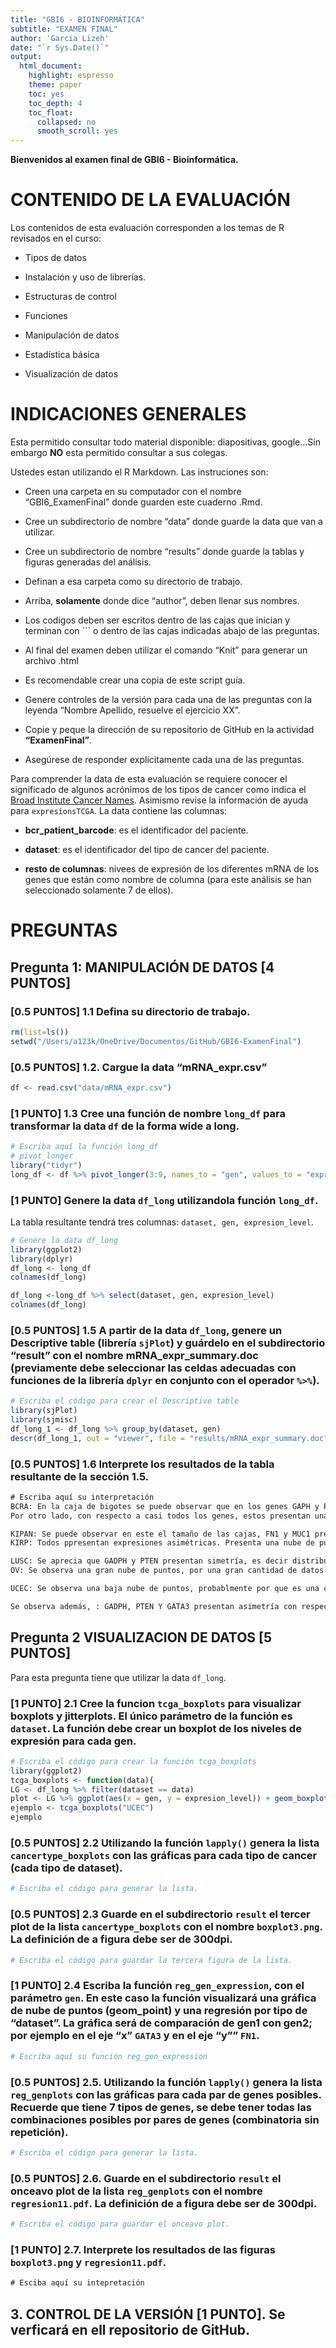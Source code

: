 ```yaml
---
title: "GBI6 - BIOINFORMÁTICA"
subtitle: "EXAMEN FINAL"
author: 'Garcia Lizeh'
date: "`r Sys.Date()`"
output:
  html_document:
    highlight: espresso
    theme: paper
    toc: yes
    toc_depth: 4
    toc_float:
      collapsed: no
      smooth_scroll: yes
---
```


**Bienvenidos al examen final de GBI6 - Bioinformática.**

# CONTENIDO DE LA EVALUACIÓN

Los contenidos de esta evaluación corresponden a los temas de R revisados en el curso:

-   Tipos de datos

-   Instalación y uso de librerías. 

-   Estructuras de control

-   Funciones

-   Manipulación de datos

-   Estadística básica

-   Visualización de datos

# INDICACIONES GENERALES

Esta permitido consultar todo material disponible: diapositivas, google...Sin embargo **NO** esta permitido consultar a sus colegas.

Ustedes estan utilizando el R Markdown. Las instruciones son:

-   Creen una carpeta en su computador con el nombre "GBI6_ExamenFinal" donde guarden este cuaderno .Rmd. 

- Cree un subdirectorio de nombre "data" donde guarde la data que van a utilizar.

- Cree un subdirectorio de nombre "results" donde guarde la tablas y figuras generadas del análisis.

-   Definan a esa carpeta como su directorio de trabajo.

-   Arriba, **solamente** donde dice "author", deben llenar sus nombres.

-   Los codigos deben ser escritos dentro de las cajas que inician y terminan con \`\`\` o dentro de las cajas indicadas abajo de las preguntas.

-   Al final del examen deben utilizar el comando "Knit" para generar un archivo .html

-   Es recomendable crear una copia de este script guía.

-   Genere controles de la versión para cada una de las preguntas con la leyenda "Nombre Apellido, resuelve el ejercicio XX". 

- Copie y peque la dirección de su repositorio de GitHub en la actividad **"ExamenFinal"**.

-   Asegúrese de responder explícitamente cada una de las preguntas.

Para comprender la data de esta evaluación se requiere conocer el significado de algunos acrónimos de los tipos de cancer como indica el [Broad Institute Cancer Names](https://gdac.broadinstitute.org/). Asimismo revise la información de ayuda para ```expresionsTCGA```. La data contiene las columnas: 

- **bcr_patient_barcode**: es el identificador del paciente. 

- **dataset**: es el identificador del tipo de cancer del paciente. 

- **resto de columnas**: nivees de expresión de los diferentes mRNA de los genes que están como nombre de columna (para este análisis se han seleccionado solamente 7 de ellos). 

# PREGUNTAS
## **Pregunta 1: MANIPULACIÓN DE DATOS [4 PUNTOS]**

### [0.5 PUNTOS] 1.1 Defina su directorio de trabajo. 
```r
rm(list=ls())
setwd("/Users/a123k/OneDrive/Documentos/GitHub/GBI6-ExamenFinal")

```

### [0.5 PUNTOS] 1.2. Cargue la data "mRNA_expr.csv"
```r
df <- read.csv("data/mRNA_expr.csv")
```

### [1 PUNTO] 1.3 Cree una función de nombre ```long_df``` para transformar la data ```df``` de la forma wide a long.

```r
# Escriba aquí la función long_df
# pivot_longer
library("tidyr")
long_df <- df %>% pivot_longer(3:9, names_to = "gen", values_to = "expresion_level")

```

### [1 PUNTO] Genere la data ```df_long``` utilizandola función ```long_df```. 
La tabla resultante tendrá tres columnas: ```dataset, gen, expresion_level```.  
```r
# Genere la data df_long 
library(ggplot2)
library(dplyr)
df_long <- long_df
colnames(df_long)

df_long <-long_df %>% select(dataset, gen, expresion_level)
colnames(df_long)

```

### [0.5 PUNTOS] 1.5 A partir de la data ```df_long```, genere un **Descriptive table** (librería ```sjPlot```) y guárdelo en el subdirectorio "result"  con el nombre **mRNA_expr_summary.doc** (previamente debe seleccionar las celdas adecuadas con funciones de la librería ```dplyr``` en conjunto con el operador ```%>%```). 
```r
# Escriba el código para crear el Descriptive table 
library(sjPlot)
library(sjmisc)
df_long_1 <- df_long %>% group_by(dataset, gen) 
descr(df_long_1, out = "viewer", file = "results/mRNA_expr_summary.doc")
```

### [0.5 PUNTOS] 1.6 Interprete los resultados de la tabla resultante de la sección 1.5. 


```tex
# Escriba aquí su interpretación 
BCRA: En la caja de bigotes se puede observar que en los genes GAPH y PTEN existe una distribución normal con respecto a la mediana, pues son más simétricos y su nivel de dispersión de los puntos es pequeña con respecto a los niveles atípicos. 
Por otro lado, con respecto a casi todos los genes, estos presentan una dispersión atípica.Se observan valores atípicos sobre la mediana y bajo la mediana, esto indica que existen niveles de expresión más bajos en ESR1, GATA3, XBP1, FN1, MUC, y en tanto a GADPH y PTEN presentan niveles de expresión altos como bajos.Por último, se obsserva una gran cantidad de puntos con respecto a otros tipos de cáncer, es decir hay una gran cantidad de datos.

KIPAN: Se puede observar en este el tamaño de las cajas, FN1 y MUC1 presenta un gran dispersión por lo contrario se puede ver que en PTEN y GATA3 se presenta una menor dispersión de los datos (caja pequeña), aqui también se observan valores atípicos de expresión; son mayores en FN1 y GATA3 y menores en ESR1, GAPH, y XBP1.
KIRP: Todos ppresentan expresiones asimétricas. Presenta una nube de puntos menor con respecto a los demás cancer esto debeido a una menor cantidad de datos. Se observa un valor atípico extremo, tienen una distribución anormal con respecto a la mediana, es decir hay casos de expresión anormales estos pueden ser afectados por factores como el cambio climático, la edad, y otros factores. GADPH y MUC1 presentan niveles de expresión altos (cajas grandes).

LUSC: Se aprecia que GADPH y PTEN presentan simetría, es decir distribución normal con respecto a la mediana. También presenta valores atípicos extremos con respecto a la mediana por lo que se observa que en GATA3, ESR1 puede haber una expresión alta de los genes o baja.
OV: Se observa una gran nube de puntos, por una gran cantidad de datos.

UCEC: Se observa una baja nube de puntos, probablmente por que es una cantidad de datos menor. Se aprecia que MUC1 presenta una distribución normal de la expresión de este gen con respecto a la media, presenta asimetría. Por otro lado, ESR1 presenta una cantidad de dispersión, por ello presenta mayor debido a su tamaño de la caja, mientras que GADPH presenta una menor dispersión de los puntos con respecto a la mediana.

Se observa además, : GADPH, PTEN Y GATA3 presentan asimetría con respecto a la mediana, es decir su nivel de expresión es normal. También se aprecia que la mayoría de genes presenta una distribución atípica extrema, se aprecia más en los genes ESR1, MUC1, PTEN pues los puntos están demasiado lejos con respecto a la mediana.

```

## **Pregunta 2 VISUALIZACION DE DATOS  [5 PUNTOS]**

Para esta pregunta tiene que utilizar la data ```df_long```. 

### [1 PUNTO] 2.1 Cree la funcion ```tcga_boxplots``` para visualizar boxplots y jitterplots. El único parámetro de la función es ```dataset```. La función debe crear un boxplot de los niveles de expresión para cada gen.

```r
# Escriba el código para crear la función tcga_boxplots
library(ggplot2)
tcga_boxplots <- function(data){
LG <- df_long %>% filter(dataset == data)
plot <- LG %>% ggplot(aes(x = gen, y = expresion_level)) + geom_boxplot() + geom_jitter(alpha=0.9, size=0.5)} 
ejemplo <- tcga_boxplots("UCEC")
ejemplo
```

### [0.5 PUNTOS] 2.2 Utilizando la función ```lapply()``` genera la lista ```cancertype_boxplots``` con las gráficas para cada tipo de cancer (cada tipo de dataset). 
```r
# Escriba el código para generar la lista. 


```

### [0.5 PUNTOS] 2.3 Guarde en el subdirectorio ```result``` el tercer plot de la lista ```cancertype_boxplots``` con el nombre ```boxplot3.png```. La definición de a figura debe ser de 300dpi. 
```r
# Escriba el código para guardar la tercera figura de la lista. 


```


### [1 PUNTO] 2.4 Escriba la función ```reg_gen_expression```, con el parámetro ```gen```. En este caso la función visualizará una gráfica de nube de puntos (geom_point) y una regresión por tipo de "dataset". La gráfica será de comparación de gen1 con gen2; por ejemplo en el eje "x" ```GATA3``` y en el eje "y"" ```FN1```.  

```r
# Escriba aquí su función reg_gen_expression


```


### [0.5 PUNTOS] 2.5. Utilizando la función ```lapply()``` genera la lista ```reg_genplots``` con las gráficas para cada par de genes posibles. Recuerde que tiene 7 tipos de genes, se debe tener todas las combinaciones posibles por pares de genes (combinatoria sin repetición).
```r
# Escriba el código para generar la lista. 

```


### [0.5 PUNTOS] 2.6. Guarde en el subdirectorio ```result``` el onceavo plot de la lista ```reg_genplots``` con el nombre ```regresion11.pdf```. La definición de a figura debe ser de 300dpi. 
```r
# Escriba el código para guardar el onceavo plot. 
```


### [1 PUNTO] 2.7. Interprete los resultados de las figuras ```boxplot3.png``` y ```regresion11.pdf```.

```tex
# Esciba aquí su intepretación

```

## 3. CONTROL DE LA VERSIÓN [1 PUNTO]. Se verficará en ell repositorio de GitHub. 

